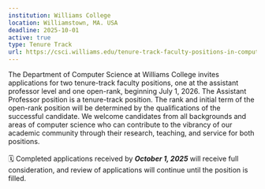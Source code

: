 ```yaml
---
institution: Williams College
location: Williamstown, MA. USA
deadline: 2025-10-01
active: true
type: Tenure Track
url: https://csci.williams.edu/tenure-track-faculty-positions-in-computer-science/
---
```


The Department of Computer Science at Williams College invites applications for two tenure-track faculty positions, one at the assistant professor level and one open-rank, beginning July 1, 2026. The Assistant Professor position is a tenure-track position. The rank and initial term of the open-rank position will be determined by the qualifications of the successful candidate. We welcome candidates from all backgrounds and areas of computer science who can contribute to the vibrancy of our academic community through their research, teaching, and service for both positions.
<br> <br>
🗓️ Completed applications received by ***October 1, 2025*** will receive full consideration, and review of applications will continue until the position is filled.


